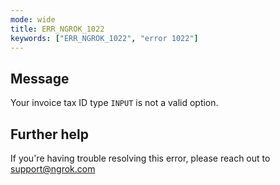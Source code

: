 ```yaml
---
mode: wide
title: ERR_NGROK_1022
keywords: ["ERR_NGROK_1022", "error 1022"]
---
```


## Message

Your invoice tax ID type `INPUT` is not a valid option.

## Further help

If you're having trouble resolving this error, please reach out to [support@ngrok.com](mailto:support@ngrok.com?subject=Help%20with%20ERR_NGROK_1022)
